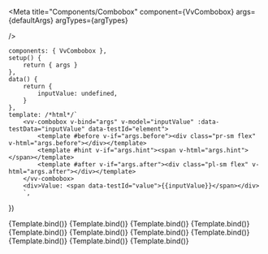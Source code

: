 
<Meta
	title="Components/Combobox"
	component={VvCombobox}
    args={defaultArgs}
	argTypes={argTypes}

/>

	components: { VvCombobox },
	setup() {
		return { args }
	},
	data() {
		return {
			inputValue: undefined,
		}
	},
	template: /*html*/`
		<vv-combobox v-bind="args" v-model="inputValue" :data-testData="inputValue" data-testId="element">
			<template #before v-if="args.before"><div class="pr-sm flex" v-html="args.before"></div></template>
			<template #hint v-if="args.hint"><span v-html="args.hint"></span></template>
			<template #after v-if="args.after"><div class="pl-sm flex" v-html="args.after"></div></template>
		</vv-combobox>
		<div>Value: <span data-testId="value">{{inputValue}}</span></div> 
		`,
})

<Canvas>
	<Story name="Default" play={defaultTest}>
		{Template.bind()}
	</Story>
</Canvas>

<Canvas>
	<Story
		name="Disabled"
		play={defaultTest}
		args={{ disabled: true }}
		argTypes={{
			disabled: {
				control: {
					disable: true,
				},
			},
		}}
	>
		{Template.bind()}
	</Story>
</Canvas>

<Canvas>
	<Story
		name="Readonly"
		play={defaultTest}
		args={{ readonly: true }}
		argTypes={{
			readonly: {
				control: {
					disable: true,
				},
			},
		}}
	>
		{Template.bind()}
	</Story>
</Canvas>

<Canvas>
	<Story
		name="Unselectable"
		play={defaultTest}
		args={{ unselectable: false }}
		argTypes={{
			unselectable: {
				control: {
					disable: true,
				},
			},
		}}
	>
		{Template.bind()}
	</Story>
</Canvas>

<Canvas>
	<Story
		name="Valid"
		play={defaultTest}
		args={{ valid: true, validLabel: 'Selected response is valid.' }}
		argTypes={{
			valid: {
				control: {
					disable: true,
				},
			},
		}}
	>
		{Template.bind()}
	</Story>
</Canvas>

<Canvas>
	<Story
		name="Invalid"
		play={defaultTest}
		args={{ invalid: true, invalidLabel: 'This field is required.' }}
		argTypes={{
			invalid: {
				control: {
					disable: true,
				},
			},
		}}
	>
		{Template.bind()}
	</Story>
</Canvas>

<Canvas>
	<Story
		name="Hint"
		play={defaultTest}
		args={{ hintLabel: 'Please fill the input above.' }}
		argTypes={{
			hint: {
				control: {
					disable: true,
				},
			},
		}}
	>
		{Template.bind()}
	</Story>
</Canvas>

<Canvas>
	<Story
		name="Loading"
		args={{
			loading: true,
			loadingLabel: 'Loading...',
		}}
		play={defaultTest}
	>
		{Template.bind()}
	</Story>
</Canvas>

<Canvas>
	<Story
		name="Searchable"
		play={defaultTest}
		args={{ searchable: true, searchPlaceholder: 'Search...' }}
		argTypes={{
			searchable: {
				control: {
					disable: true,
				},
			},
		}}
	>
		{Template.bind()}
	</Story>
</Canvas>

<Canvas>
	<Story
		name="Floating"
		play={defaultTest}
		args={{ floating: true }}
		argTypes={{
			floating: {
				control: {
					disable: true,
				},
			},
		}}
	>
		{Template.bind()}
	</Story>
</Canvas>

<Canvas>
	<Story
		name="Native"
		play={defaultTest}
		args={{ native: true }}
		argTypes={{
			native: {
				control: {
					disable: true,
				},
			},
		}}
	>
		{Template.bind()}
	</Story>
</Canvas>
